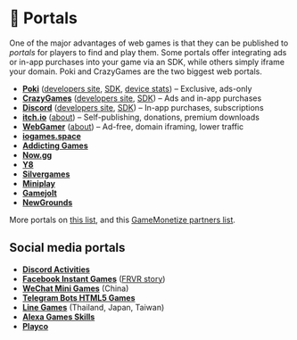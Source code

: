 
# 🚀 Portals

<CGStandaloneSection content="portals" />

One of the major advantages of web games is that they can be published to _portals_ for players to find and play them. Some portals offer integrating ads or in-app purchases into your game via an SDK, while others simply iframe your domain. Poki and CrazyGames are the two biggest web portals.

- <PokiIcon className="size-5 inline-block align-middle relative bottom-[1px]" /> [**Poki**](https://poki.com/)
  ([developers site](https://developers.poki.com/), [SDK](https://sdk.poki.com/), [device stats](https://developers.poki.com/guide/player-device-report))
  – Exclusive, ads-only
- <CGIcon className="size-5 inline-block align-middle relative bottom-[1px]" /> [**CrazyGames**](https://www.crazygames.com/)
  ([developers site](https://developer.crazygames.com/), [SDK](https://docs.crazygames.com/)) – Ads and
  in-app purchases
- <DiscordIcon className="size-5 inline-flex align-middle relative -top-[2px]" /> [**Discord**](https://discord.com/)
  ([developers site](https://discord.com/build), [SDK](https://discord.com/developers/docs/activities/overview))
  – In-app purchases, subscriptions
- <ItchIcon className="size-5 inline-block align-middle relative bottom-[1px] text-[#fa5c5c]" /> [**itch.io**](https://itch.io/)
  ([about](https://itch.io/developers)) – Self-publishing, donations, premium downloads
- <WebGamerIcon className="size-[20px] inline-block align-middle relative bottom-[1px]" /> [**WebGamer**](https://webgamer.io/)
  ([about](https://webgamer.io/en/about)) – Ad-free, domain iframing, lower traffic
- [**iogames.space**](https://iogames.space/)
- [**Addicting Games**](https://www.addictinggames.com/)
- [**Now.gg**](https://now.gg/)
- [**Y8**](https://www.y8.com/)
- [**Silvergames**](https://www.silvergames.com/en/)
- [**Miniplay**](https://www.miniplay.com/)
- [**Gamejolt**](https://gamejolt.com/)
- [**NewGrounds**](https://www.newgrounds.com/games)

More portals on [this list](https://github.com/devcem/HTML5-Game-Platforms), and this [GameMonetize partners list](https://gamemonetize.com/#partners).

## Social media portals

- [**Discord Activities**](https://discord.com/build)
- [**Facebook Instant Games**](https://developers.facebook.com/docs/games/build/instant-games/get-started/test-publish-share) ([FRVR story](https://developers.facebook.com/success-stories/frvr/))
- [**WeChat Mini Games**](https://wechatwiki.com/wechat-resources/wechat-mini-game-development/) (China)
- [**Telegram Bots HTML5 Games**](https://core.telegram.org/bots/games)
- [**Line Games**](https://www.line.games/) (Thailand, Japan, Taiwan)
- [**Alexa Games Skills**](https://developer.amazon.com/en-US/docs/alexa/web-api-for-games/alexa-games-about.html)
- [**Playco**](https://www.play.co/)
